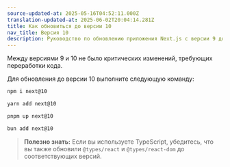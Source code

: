 ```yaml
---
source-updated-at: 2025-05-16T04:52:11.000Z
translation-updated-at: 2025-06-02T20:04:14.281Z
title: Как обновиться до версии 10
nav_title: Версия 10
description: Руководство по обновлению приложения Next.js с версии 9 до версии 10.
---
```


Между версиями 9 и 10 не было критических изменений, требующих переработки кода.

Для обновления до версии 10 выполните следующую команду:

```bash filename="Terminal"
npm i next@10
```

```bash filename="Terminal"
yarn add next@10
```

```bash filename="Terminal"
pnpm up next@10
```

```bash filename="Terminal"
bun add next@10
```

> **Полезно знать:** Если вы используете TypeScript, убедитесь, что вы также обновили `@types/react` и `@types/react-dom` до соответствующих версий.